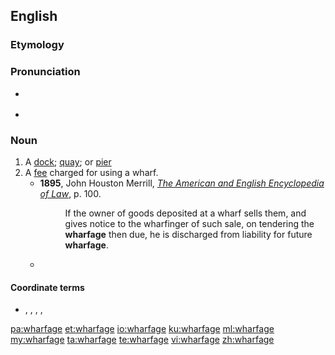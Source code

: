 ==English==

===Etymology===
{{suffix|wharf|age|lang=en}}

===Pronunciation===
* {{a|UK}} {{IPA|/ˈwɔː.fəd͡ʒ/|lang=en}}
* {{a|US}} {{IPA|/ˈwɔɹ.fəd͡ʒ/|lang=en}}

===Noun===
{{en-noun}}

# A [[dock]]; [[quay]]; or [[pier]]
# A [[fee]] charged for using a wharf.
#* '''1895''', John Houston Merrill, ''[http://books.google.com/books?id=rZ0BAAAAYAAJ&pg=PA100&dq=wharfage&ei=BY_TRr_eCqGQogKL3rzQBw The American and English Encyclopedia of Law]'', p. 100.
#*: If the owner of goods deposited at a wharf sells them, and gives notice to the wharfinger of such sale, on tendering the '''wharfage''' then due, he is discharged from liability for future '''wharfage'''.
#* {{quote-book|title=Water terminal and transfer facilities|page=537|author=United States. Army. Corps of Engineers|year=1913|passage=the '''wharfage''' or shorage rates are 10 cents per cord of wood, 10 cents per thousand feet of lumber, and 1 cent per tie, and these rates do not include handling}}

====Coordinate terms====
* {{sense|wharf usage fee}} {{l|en|shorage}}, {{l|en|demurrage}}, {{l|en|cranage}}, {{l|en|tonnage}}, {{l|en|shippage}}

[[pa:wharfage]]
[[et:wharfage]]
[[io:wharfage]]
[[ku:wharfage]]
[[ml:wharfage]]
[[my:wharfage]]
[[ta:wharfage]]
[[te:wharfage]]
[[vi:wharfage]]
[[zh:wharfage]]